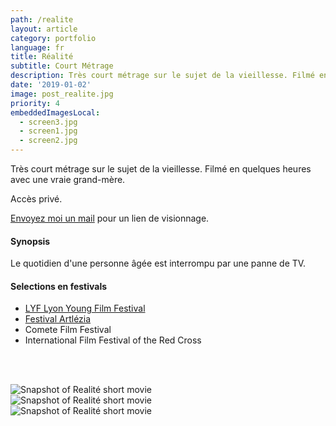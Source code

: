 ```yaml
---
path: /realite
layout: article
category: portfolio
language: fr
title: Réalité
subtitle: Court Métrage
description: Très court métrage sur le sujet de la vieillesse. Filmé en quelques heures avec une vraie grand-mère.
date: '2019-01-02'
image: post_realite.jpg
priority: 4
embeddedImagesLocal:
  - screen3.jpg
  - screen1.jpg
  - screen2.jpg
---
```


Très court métrage sur le sujet de la vieillesse. Filmé en quelques heures avec une vraie grand-mère.

Accès privé.

[Envoyez moi un mail](mailto:maxime.touroute@gmail.com) pour un lien de visionnage.

#### Synopsis

Le quotidien d'une personne âgée est interrompu par une panne de TV.

#### Selections en festivals

- [LYF Lyon Young Film Festival](//lyonyoungfilmfest.fr/)
- [Festival Artlézia](//www.facebook.com/events/280133379336372/)
- Comete Film Festival
- International Film Festival of the Red Cross

<br />
<br />

![Snapshot of Realité short movie](screen3.jpg)  
![Snapshot of Realité short movie](screen1.jpg)  
![Snapshot of Realité short movie](screen2.jpg)
